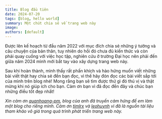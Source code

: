 ```yaml
---
title: Blog đầu tiên
date: 2024-07-20
tags: [blog, hello world]
summary: Một chút chia sẻ về trang web này
image:
authors: [default]
---
```


Được lên kế hoạch từ đầu năm 2022 với mục đích chia sẻ những ý tưởng và câu chuyện của bản thân,
tuy nhiên do hồi đó chưa đủ kiến thức và còn phải quay cuồng với việc học tập, nghiên cứu ở
trường Đại học nên phải đến giữa năm 2024 mình mới bắt tay vào xây dựng trang web này.

Sau khi hoàn thành, mình thấy rất phấn khích và hào hứng muốn viết những bài viết thật hay chia sẻ đến
bạn đọc, vì thế hãy đón đọc các bài viết sắp tới của mình trên blog nhé! Mong rằng bạn sẽ tìm được
thứ gì đó thú vị và thật mừng khi nó giúp ích cho bạn. Cảm ơn bạn vì đã đọc đến đây và chúc bạn những
điều tốt đẹp nhất!

*Xin cảm ơn [quanhoang-pm](https://quanhoang-pm.github.io/), blog của
anh đã truyền cảm hứng để em làm một blog cho riêng mình. Cảm ơn
[timlrx](https://github.com/timlrx/tailwind-nextjs-starter-blog) và
[leohuynh](https://www.leohuynh.dev/) vì đã là nguồn tài liệu tham khảo
vô giá trong quá trình phát triển trang web này.*
